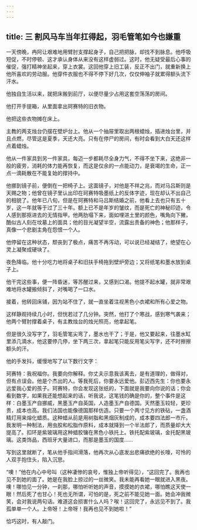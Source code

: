 ```yaml
---
---
---
```

title: 三 割风马车当年扛得起，羽毛管笔如今也嫌重
---





一天傍晚，冉阿让艰难地用臂肘支撑起身子，自己把把脉，却找不到脉息。他呼吸短促，不时停顿、这才承认身体从来没有这样虚弱过。这时，他无疑受最后心事的催促，强打精神坐起来，穿上衣裳。这回他穿上旧工装，反正不出门，就重新换上他所喜欢的劳动服。他穿件衣服也不得不停下好几次，仅仅伸袖子就累得额头流下汗水。

他独自生活以来，就把床搬到前厅，以便尽量少占用这套空荡荡的房间。

他打开手提箱，从里面拿出珂赛特的旧衣物。

他把这些衣物摊在床上。

主教的两支烛台仍摆在壁炉台上。他从一个抽屉里取出两根蜡烛，插进烛台里，并且点燃，尽管这是夏季，天还大亮。只有在停尸的房间，有时会看到大白天还这样点着蜡烛。

他从一件家具到另一件家具，每迈一步都耗尽全身力气，不得不坐下来，这绝非一般的疲劳，消耗的体力能再恢复，而这是仅余的一点能动力，是衰竭的生命，正一点一滴耗散在不能复始的撑持中。

他挪到镜子前，便倒在一把椅子上。这面镜子，对他是不祥之兆，而对马吕斯则是天赐之物；他曾在镜子里认出印在珂赛特吸墨纸上的反体字迹，现在却认不出自己的相貌了。他年已八旬，但是在珂赛特和马吕斯结婚之前，他看上去也只有五十岁，这一年就等于过了三十年。额上已不是年岁的皱纹，而是死亡的神秘印迹，令人感到那抠进去的无情指甲。他两肋塌下来，面如埋进土里的颜色，嘴角向下撇，酷似古人刻在坟墓上的面具；他的目光凝望半空，流露出责备的神色；他那样子，真像一个悲剧主角在怨恨一个人。

他停留在这种状态，颓丧到了极点，痛苦不再泻动，可以说已经凝结了，绝望在心灵上凝聚成硬块了。

夜色降临。他十分吃力地将桌子和旧扶手椅拖到壁炉旁边；又将纸笔和墨水放到桌子上。

他干完这些事，便一阵昏迷，等苏醒过来，又感到口渴。他提不起水罐，就非常艰难地将水罐搬倾斜了，对嘴喝了一口水。

接着，他转回床铺，因为站不住了，就一直坐着注视黑色小衣裙和所有心爱之物。

这样静观持续几小时，但恍若过了几分钟。突然，他打了个寒战，感到寒气袭来；他两个臂肘撑着桌子，有主教烛台的烛光照亮，他拿起笔。

但是很久没写字了，羽毛管笔尖弯了，墨水也干了；于是，他又要起来，往墨水缸里添几滴水，他这要停几停，坐下两三次，拿起笔只能反用笔尖写字，还不时擦擦额头的汗。

他的手发抖，缓慢地写了以下数行文字：

珂赛特：我祝福你。我要向你解释。你丈夫示意我该离去，是有道理的，做得对，但有点误会。他是个杰出的人。等我死后，你要永远爱他。彭迈西先生：你也要永远爱我心爱的孩子。珂赛特，你会发现这张纸的，下面就是我要向你说的话；你会看到数字，如果我还能想起来的话，听我说，这笔钱的确是你的，整个事件是这样：白墨玉产自挪威，黑墨玉产自英国，人造墨玉产自德国。天然墨玉较轻，更珍贵，成本也高。我们法国也能像德国那样仿造。只要一个两寸见方的铁砧，一盏酒精灯用来熔化蜡质。这种蜡从前是用树脂和黑烟灰制成的，成本要四法郎一市斤。我发明一种制法，用虫胶和松脂作原料，成本就降到一个半法郎了，而质量却大大提高了。扣环是紫玻璃用这种蜡胶镶在黑色小铁托上。铁托配紫玻璃，金托配黑玻璃。这类饰品，西班牙大量进口，而那是墨玉的国度……

写到这里就断了，笔从他手指间滑落，他再次从心底发出悲痛欲绝的长嚎，可怜的人双手抱住头，陷入沉思。

“噢！”他在内心中号叫（这种凄惨的哀号，惟独上帝听得见），“这回完了。我再也见不到她的面了。她是在我脸上掠过的一丝微笑。我未能再看她一眼就进入黑夜。噢！哪怕见一分钟，一刹那，哪怕听听她的声音，摸摸她的衣裙，哪怕瞧这天使一眼！然后死了也甘心！死也无所谓，可怕的是，死之前不能见她一面。她会冲我微笑，会对我说两句话。难道这会损害什么人吗？唉！这回完了，永远见不到了。我孤单单一个人。上帝呀！上帝呀！我再也见不到她啦！”

恰巧这时，有人敲门。